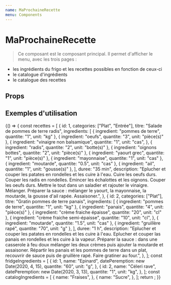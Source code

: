 ```yaml
---
name: MaProchaineRecette
menu: Components
---
```


# MaProchaineRecette


> Ce composant est le composant principal. Il permet d'afficher le menu, avec les trois pages :

- les ingrédients du frigo et les recettes possibles en fonction de ceux-ci
- le catalogue d'ingrédients
- le catalogue des recettes

## Props

<Props of={MaProchaineRecette} />

## Exemples d'utilisation

<Playground>
  {() => {
    const recettes = [
      {
        id: 1,
        categories: ["Plat", "Entrée"],
        titre: "Salade de pommes de terre radis",
        ingredients: [
          { ingredient: "pommes de terre", quantite: "1", unit: "kg" },
          { ingredient: "oeufs", quantite: "3", unit: "pièce(s)" },
          {
            ingredient: "vinaigre non balsamique",
            quantite: "1",
            unit: "cas",
          },
          { ingredient: "radis", quantite: "2", unit: "botte(s)" },
          { ingredient: "oignons bottes", quantite: "2", unit: "pièce(s)" },
          { ingredient: "yaourt grec", quantite: "1", unit: "pièce(s)" },
          { ingredient: "mayonnaise", quantite: "1", unit: "cas" },
          { ingredient: "moutarde", quantite: "0.5", unit: "cas" },
          { ingredient: "ail", quantite: "1", unit: "gousse(s)" },
        ],
        duree: "35 min",
        description:
          "Eplucher et couper les patates en rondelles et les cuire à l'eau. Cuire les oeufs durs. Couper les radis en rondelles. Emincer les échalottes et les oignons. Couper les oeufs durs. Mettre le tout dans un saladier et rajouter le vinaigre. Mélanger. Préparer la sauce :  mélanger le yaourt, la mayonnaise, la moutarde, la gousse d'ail rapée. Assaisoner.",
      },
      {
        id: 2,
        categories: ["Plat"],
        titre: "Gratin pommes de terre panais",
        ingredients: [
          { ingredient: "pommes de terre", quantite: "1", unit: "kg" },
          { ingredient: "panais", quantite: "4", unit: "pièce(s)" },
          { ingredient: "crème fraiche épaisse", quantite: "20", unit: "cl" },
          {
            ingredient: "crème fraiche semi-épaisse",
            quantite: "10",
            unit: "cl",
          },
          { ingredient: "moutarde", quantite: "1.5", unit: "cas" },
          { ingredient: "gruillère rapé", quantite: "70", unit: "g" },
        ],
        duree: "1 h",
        description:
          "Eplucher et couper les patates en rondelles et les cuire à l'eau. Eplucher et couper las panais en rondelles et les cuire à la vapeur. Préparer la sauce : dans une casserole à feu doux mélanger les deux crèmes puis ajouter la moutarde et assaisoner. Répartir les panais et les pommes de terre dans un plat, recouvrir de sauce puis de gruillère rapé. Faire gratiner au four.",
      },
    ];
    const fridgeIngredients = [
      {
        id: 1,
        name: "Epinard",
        datePeremption: new Date(2020, 4, 15),
        quantite: "60",
        unit: "g",
      },
      {
        id: 2,
        name: "Céleri rave",
        datePeremption: new Date(2020, 3, 13),
        quantite: "1",
        unit: "kg",
      },
    ];
    const catalogIngredients = [
      {
        name: "Fraises",
      },
      {
        name: "Sucre",
      },
    ];
    return <MaProchaineRecette />;
  }}
</Playground>
